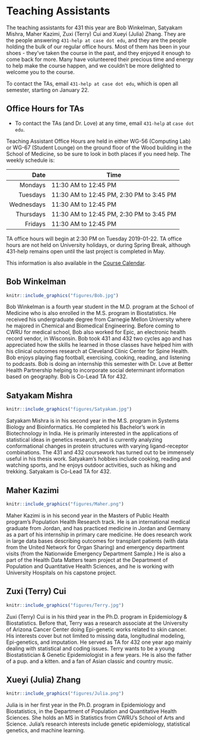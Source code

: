 # Teaching Assistants

The teaching assistants for 431 this year are Bob Winkelman, Satyakam Mishra, Maher Kazimi, Zuxi (Terry) Cui and Xueyi (Julia) Zhang. They are the people answering `431-help at case dot edu`, and they are the people holding the bulk of our regular office hours. Most of them has been in your shoes - they've taken the course in the past, and they enjoyed it enough to come back for more. Many have volunteered their precious time and energy to help make the course happen, and we couldn't be more delighted to welcome you to the course.

To contact the TAs, email `431-help at case dot edu`, which is open all semester, starting on January 22.

## Office Hours for TAs

- To contact the TAs (and Dr. Love) at any time, email `431-help` at `case dot edu`.

Teaching Assistant Office Hours are held in either WG-56 (Computing Lab) or WG-67 (Student Lounge) on the ground floor of the Wood building in the School of Medicine, so be sure to look in both places if you need help. The weekly schedule is: 

Date | Time 
--------: | --------------
Mondays | 11:30 AM to 12:45 PM
Tuesdays | 11:30 AM to 12:45 PM, 2:30 PM to 3:45 PM
Wednesdays | 11:30 AM to 12:45 PM
Thursdays | 11:30 AM to 12:45 PM, 2:30 PM to 3:45 PM
Fridays | 11:30 AM to 12:45 PM

TA office hours will begin at 2:30 PM on Tuesday 2019-01-22. TA office hours are not held on University holidays, or during Spring Break, although 431-help remains open until the last project is completed in May.

This information is also available in the [Course Calendar](https://github.com/THOMASELOVE/2019-432/blob/master/calendar.md).

## Bob Winkelman

```r
knitr::include_graphics("figures/Bob.jpg")
```

Bob Winkelman is a fourth year student in the M.D. program at the School of Medicine who is also enrolled in the M.S. program in Biostatistics. He received his undergraduate degree from Carnegie Mellon University where he majored in Chemical and Biomedical Engineering. Before coming to CWRU for medical school, Bob also worked for Epic, an electronic health record vendor, in Wisconsin. Bob took 431 and 432 two cycles ago and has appreciated how the skills he learned in those classes have helped him with his clinical outcomes research at Cleveland Clinic Center for Spine Health. Bob enjoys playing flag football, exercising, cooking, reading, and listening to podcasts. Bob is doing an internship this semester with Dr. Love at Better Health Partnership helping to incorporate social determinant information based on geography. Bob is Co-Lead TA for 432.

## Satyakam Mishra

```r
knitr::include_graphics("figures/Satyakam.jpg")
```

Satyakam Mishra is in his second year in the M.S. program in Systems Biology and Bioinformatics. He completed his Bachelor's work in Biotechnology in India. He is primarily interested in the applications of statistical ideas in genetics research, and is currently analyzing conformational changes in protein structures with varying ligand-receptor combinations. The 431 and 432 coursework has turned out to be immensely useful in his thesis work. Satyakam's hobbies include cooking, reading and watching sports, and he enjoys outdoor activities, such as hiking and trekking. Satyakam is Co-Lead TA for 432.

## Maher Kazimi

```r
knitr::include_graphics("figures/Maher.png")
```

Maher Kazimi is in his second year in the Masters of Public Health program's Population Health Research track. He is an international medical graduate from Jordan, and has practiced medicine in Jordan and Germany as a part of his internship in primary care medicine. He does research work in large data bases describing outcomes for transplant patients (with data from the United Network for Organ Sharing) and emergency department visits (from the Nationwide Emergency Department Sample.) He is also a part of the Health Data Matters team project at the Department of Population and Quantitative Health Sciences, and he is working with University Hospitals on his capstone project.

## Zuxi (Terry) Cui

```r
knitr::include_graphics("figures/Terry.jpg")
```

Zuxi (Terry) Cui is in his third year in the Ph.D. program in Epidemiology & Biostatistics. Before that, Terry was a research associate at the University of Arizona Cancer Center doing Epi-genetic works related to skin cancer. His interests cover but not limited to missing data, longitudinal modeling, Epi-genetics, and imputation. He served as TA for 432 one year ago mainly dealing with statistical and coding issues. Terry wants to be a young Biostatistician & Genetic Epidemiologist
in a few years. He is also the father of a pup. and a kitten. and a fan of Asian classic and country music.

## Xueyi (Julia) Zhang

```r
knitr::include_graphics("figures/Julia.png")
```

Julia is in her first year in the Ph.D. program in Epidemiology and Biostatistics, in the Department of Population and Quantitative Health Sciences. She holds an MS in Statistics from CWRU's School of Arts and Science. Julia's research interests include genetic epidemiology, statistical genetics, and machine learning. 


